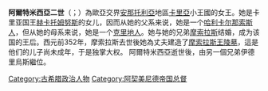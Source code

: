 {{unreferenced|time=2012-7-10}}
{{Infobox royalty
| type= 君主
| name=阿爾特米西亞二世 
| image= Artemisia Prepares to Drink the Ashes of her Husband, Mausolus.jpg
| caption= ''Artemisia Prepares to Drink the Ashes of her Husband, Mausolus'' (c.1630) by [[Francesco_Furini|Francesco Furini]]
| reign= 前353年—前351年
| succession= [[卡里亚|卡里亚]][[总督_(古波斯)|总督]]
| predecessor= [[摩索拉斯|摩索拉斯]]
| successor= [[伊德利乌斯|伊德利乌斯]]
| suc-type= 继任
| spouse= [[摩索拉斯|摩索拉斯]]
| father= [[赫卡托姆努斯|赫卡托姆努斯]]
}}
'''阿爾特米西亞二世'''（{{lang-grc|Ἀρτεμισία}}；{{bd|？||前350年||catIdx=A}}）為歐亞交界[[安那托利亞|安那托利亞]]地區[[卡里亞|卡里亞]]小王國的女王。她是卡里亚国王[[赫卡托姆努斯|赫卡托姆努斯]]的女儿，因而从她的父系来说，她是一个[[哈利卡尔那索斯人|哈利卡尔那索斯人]]，但从她的母系来说，她是一个[[克里地人|克里地人]]。她与她的兄弟[[摩索拉斯|摩索拉斯]]结婚，成为该国的王后。西元前352年，摩索拉斯去世後她為丈夫建造了[[摩索拉斯王陵墓|摩索拉斯王陵墓]]，這是他们的儿子尚未成年，于是独掌大权。
阿爾特米西亞逝世後，由另一個兄弟伊德里烏斯繼位。
{{commonscat|Artemisia II|阿爾特米西亞二世}}
[[Category:古希腊政治人物|Category:古希腊政治人物]]
[[Category:阿契美尼德帝国总督|Category:阿契美尼德帝国总督]]